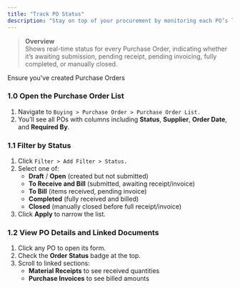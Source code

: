 ```yaml
---
title: "Track PO Status"
description: "Stay on top of your procurement by monitoring each PO’s lifecycle—from draft through receipt, billing, and closure—in the CGIC App."
---
```


> **Overview**\
> Shows real-time status for every Purchase Order, indicating whether it’s awaiting submission, pending receipt, pending invoicing, fully completed, or manually closed.

<Note>
  Ensure you've created Purchase Orders
</Note>

### 1.0 Open the Purchase Order List

1. Navigate to `Buying > Purchase Order > Purchase Order List.  `
2. You’ll see all POs with columns including **Status**, **Supplier**, **Order Date**, and **Required By**.

### 1.1 Filter by Status

1. Click `Filter > Add Filter > Status. `
2. Select one of:
   - **Draft** / **Open** (created but not submitted)
   - **To Receive and Bill** (submitted, awaiting receipt/invoice)
   - **To Bill** (items received, pending invoice)
   - **Completed** (fully received and billed)
   - **Closed** (manually closed before full receipt/invoice)
3. Click **Apply** to narrow the list.

### 1.2 View PO Details and Linked Documents

1. Click any PO to open its form.
2. Check the **Order Status** badge at the top.
3. Scroll to linked sections:
   - **Material Receipts** to see received quantities
   - **Purchase Invoices** to see billed amounts